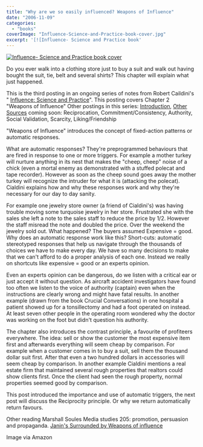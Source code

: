 ```yaml
---
title: "Why are we so easily influenced? Weapons of Influence"
date: "2006-11-09"
categories: 
  - "books"
coverImage: "Influence-Science-and-Practice-book-cover.jpg"
excerpt: '[![Influence- Science and Practice book'
---
```


[![Influence- Science and Practice book cover](src/content/blog/why_are_we_so_e/images/Influence-Science-and-Practice-book-cover.jpg)](https://www.amazon.com/gp/product/0321011473/&tag=notesfromatoo-20)

Do you ever walk into a clothing store just to buy a suit and walk out having bought the suit, tie, belt and several shirts? This chapter will explain what just happened.

This is the third posting in an ongoing series of notes from Robert Caildini's " [Influence: Science and Practice](external:https://www.amazon.com/gp/product/0321011473/&tag=notesfromatoo-20)". This posting covers Chapter 2 "Weapons of Influence" Other postings in this series: [Introduction](/blog/influence_why_a), [Other Sources](/blog/influence_scien) coming soon: Reciprocation, Commitment/Consistency, Authority, Social Validation, Scarcity, Liking/Friendship

"Weapons of Influence" introduces the concept of fixed-action patterns or automatic responses.

What are automatic responses? They're preprogrammed behaviours that are fired in response to one or more triggers. For example a mother turkey will nurture anything in its nest that makes the "cheep, cheep" noise of a chick (even a mortal enemy as demonstrated with a stuffed polecat and tape recorder). However as soon as the cheep sound goes away the mother turkey will recognize the intruder for what it is (attacking the polecat). Cialdini explains how and why these responses work and why they're necessary for our day to day sanity.

For example one jewelry store owner (a friend of Cialdini's) was having trouble moving some turquoise jewelry in her store. Frustrated she with the sales she left a note to the sales staff to reduce the price by 1/2. However the staff misread the note and doubled the price. Over the weekend the jewelry sold out. What happened? The buyers assumed Expensive = good. Why does an automatic response work like this? Short-cuts: automatic stereotyped responses that help us navigate through the thousands of choices we have to make every day. We have so many decisions to make that we can't afford to do a proper analysis of each one. Instead we really on shortcuts like expensive = good or an experts opinion.

Even an experts opinion can be dangerous, do we listen with a critical ear or just accept it without question. As aircraft accident investigators have found too often we listen to the voice of authority (captain) even when the instructions are clearly wrong and might have fatal results. In another example (drawn from the book Crucial Conversations) in one hospital a patient showed up for a tonsillectomy and had a foot operated on instead. At least seven other people in the operating room wondered why the doctor was working on the foot but didn't question his authority.

The chapter also introduces the contrast principle, a favourite of profiteers everywhere. The idea: sell or show the customer the most expensive item first and afterwards everything will seem cheap by comparison. For example when a customer comes in to buy a suit, sell them the thousand dollar suit first. After that even a two hundred dollars in accessories will seem cheap by comparison. In another example Cialdini mentions a real estate firm that maintained several rough properties that realtors could show clients first. Once the client had seen the rough property, normal properties seemed good by comparison.

This post introduced the importance and use of automatic triggers, the next post will discuss the Reciprocity principle. Or why we return automatically return favours.

Other reading Marshall Soules Media studies 205: promotion, persuasion and propaganda. [Janin's Surrounded by Weapons of influence](external:https://happening-here.blogspot.com/2006/01/surrounded-by-weapons-of-influence.html)

Image via Amazon
